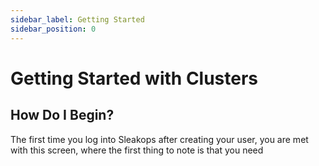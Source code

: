 ```yaml
---
sidebar_label: Getting Started
sidebar_position: 0
---
```



# Getting Started with Clusters

## How Do I Begin?

The first time you log into Sleakops after creating your user, you are met with this screen, where the first thing to note is that you need